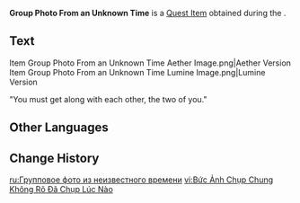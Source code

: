 {{Item Infobox
|id           = 120894;120928
|image        = <gallery>
Item Group Photo From an Unknown Time Aether.png|Aether
Item Group Photo From an Unknown Time Lumine.png|Lumine
</gallery>
|type         = Quest Items
|quality      = 4
|description  = A precious group photo that has surpassed the rules somehow, being taken by some unknown person using unknown means in a space that should no longer exist.
|source1      = [[World-Order Narration]]
}}
'''Group Photo From an Unknown Time''' is a [[Quest Item]] obtained during the {{Quest|World-Order Narration}}.

==Text==
<gallery>
Item Group Photo From an Unknown Time Aether Image.png|Aether Version
Item Group Photo From an Unknown Time Lumine Image.png|Lumine Version
</gallery>
"You must get along with each other, the two of you."

==Other Languages==
{{Other Languages
|en       = Group Photo From an Unknown Time
|zhs      = 不知何时留下的合影
|zhs_rm   = 
|zht      = 不知何時留下的合影
|zht_rm   = 
|ja       = いつの間にか撮られていた集合写真
|ja_rm    = Itsu no Manika Torarete Ita Shuugou Shashin
|ko       = 언제 남겼는지 모를 단체 사진
|ko_rm    = 
|es       = Imagen grupal de un momento desconocido
|fr       = Photo de groupe de date inconnue
|ru       = Групповое фото из неизвестного времени
|th       = รูปหมู่ที่ไม่รู้ถ่ายไว้ตอนไหน
|th_rm    = 
|vi       = Bức Ảnh Chụp Chung Không Rõ Đã Chụp Lúc Nào
|de       = Gruppenfoto aus einer nicht näher bekannten Zeit
|id       = Foto Grup dari Waktu yang Tidak Diketahui
|pt       = Foto em Grupo de um Tempo Desconhecido
|tr       = Bilinmeyen Bir Zamandan Grup Fotoğrafı
|it       = Foto di gruppo in un momento ignoto
}}

==Change History==
{{Change History|4.7}}

[[ru:Групповое фото из неизвестного времени]]
[[vi:Bức Ảnh Chụp Chung Không Rõ Đã Chụp Lúc Nào]]